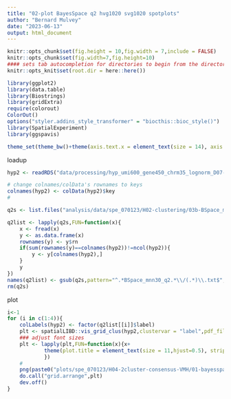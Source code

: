 ```yaml
---
title: "02-plot BayesSpace q2 hvg1020 svg1020 spotplots"
author: "Bernard Mulvey"
date: "2023-06-13"
output: html_document
---
```


```r
knitr::opts_chunk$set(fig.height = 10,fig.width = 7,include = FALSE)
knitr::opts_chunk$set(fig.width=7,fig.height=10)
#### sets tab autocompletion for directories to begin from the directory containing the .Rproj session, instead of the script's directory if different
knitr::opts_knit$set(root.dir = here::here())

library(ggplot2)
library(data.table)
library(Biostrings)
library(gridExtra)
require(colorout)
ColorOut()
options("styler.addins_style_transformer" = "biocthis::bioc_style()")
library(SpatialExperiment)
library(ggspavis)

theme_set(theme_bw()+theme(axis.text.x = element_text(size = 14), axis.title.x = element_text(size = 16), axis.text.y = element_text(size = 14), axis.title.y = element_text(size =16), plot.title = element_text(size = 20,hjust=0.5), strip.text = element_text(size=18), legend.text = element_text(size=10), legend.title = element_text(size=11,hjust=0.5)))
```

loadup
```r
hyp2 <- readRDS("data/processing/hyp_umi600_gene450_chrm35_lognorm_D07-075_B1 crop 070223.RDS") 

# change colnames/colData's rownames to keys
colnames(hyp2) <- colData(hyp2)$key
#

q2s <- list.files("analysis/data/spe_070123/H02-clustering/03b-BSpace_mnn30_q2",pattern=".txt",full.names = T)

q2list <- lapply(q2s,FUN=function(x){
    x <- fread(x)
    y <- as.data.frame(x)
    rownames(y) <- y$rn
    if(sum(rownames(y)==colnames(hyp2))!=ncol(hyp2)){
        y <- y[colnames(hyp2),]
    }
    y
})
names(q2list) <- gsub(q2s,pattern="^.*BSpace_mnn30_q2.*\\/(.*)\\.txt$",replacement="\\1")
rm(q2s)

```

plot
```r
i<-1
for (i in c(1:4)){
    colLabels(hyp2) <- factor(q2list[[i]]$label)
    plt <- spatialLIBD::vis_grid_clus(hyp2,clustervar = "label",pdf_file = NULL,spatial=F,point_size = 1,auto_crop = T,return_plots = T)
    ### adjust font sizes
    plt <- lapply(plt,FUN=function(x){x+
            theme(plot.title = element_text(size = 11,hjust=0.5), strip.text = element_text(size=10), legend.text = element_text(size=10), legend.title = element_text(size=10,hjust=0.5))
            })
    #
    png(paste0("plots/spe_070123/H04-2cluster-consensus-VMH/01-bayesspace_q2_HVGorSVG_spotplots/",names(q2list)[i],".png"),width=1000,height=800)
    do.call("grid.arrange",plt)
    dev.off()
}




```
